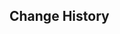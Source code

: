 {{Repertoire of Myriad Melodies Score
|name        = Nothing but Trickery
|image       = Repertoire of Myriad Melodies Cover 32.png
|album       = Inazuma: Realm of Tranquil Eternity
|order       = 8
|region      = Inazuma
|character   = Yae Miko
|soundtrack  = Nothing but Trickery
|bpm         = 136
|duration    = 2m 44s
|level_1     = Normal
|stars_1     = 1
|reward_1    = Repertoire Coins*20
|notes_1     = 88
|level_2     = Hard
|stars_2     = 2
|reward_2    = Repertoire Coins*40
|notes_2     = 133
|level_3     = Pro
|stars_3     = 3
|reward_3    = Repertoire Coins*60
|notes_3     = 159
|level_4     = Legendary
|stars_4     = 6
|notes_4     = 301
}}

==Change History==
{{Change History|5.3}}
